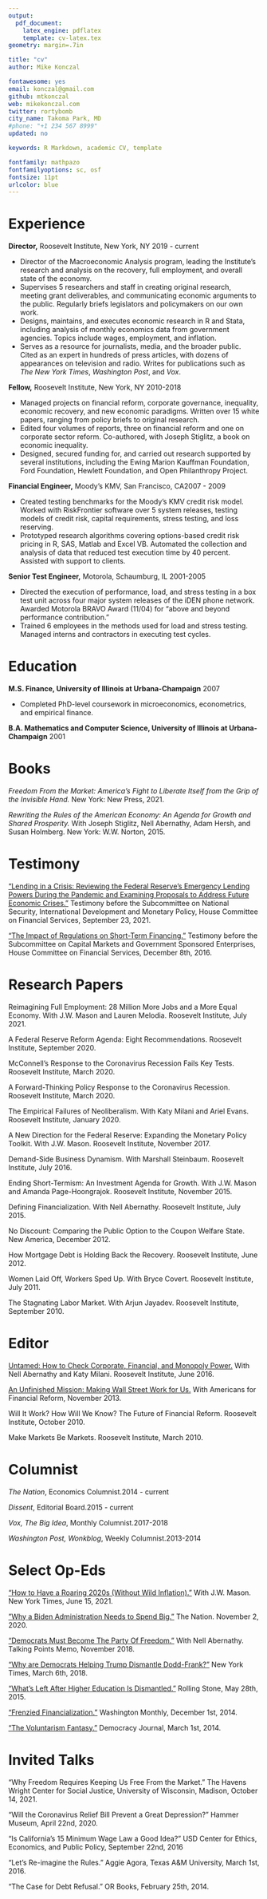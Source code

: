 ```yaml
---
output: 
  pdf_document:
    latex_engine: pdflatex
    template: cv-latex.tex
geometry: margin=.7in

title: "cv"
author: Mike Konczal

fontawesome: yes
email: konczal@gmail.com
github: mtkonczal
web: mikekonczal.com
twitter: rortybomb
city_name: Takoma Park, MD
#phone: "+1 234 567 8999"
updated: no

keywords: R Markdown, academic CV, template

fontfamily: mathpazo
fontfamilyoptions: sc, osf
fontsize: 11pt
urlcolor: blue
---
```

# Experience 

**Director,** Roosevelt Institute, New York, NY \hfill 2019 - current

- Director of the Macroeconomic Analysis program, leading the Institute’s research and analysis on the recovery, full employment, and overall state of the economy.
- Supervises 5 researchers and staff in creating original research, meeting grant deliverables, and communicating economic arguments to the public. Regularly briefs legislators and policymakers on our own work.
- Designs, maintains, and executes economic research in R and Stata, including analysis of monthly economics data from government agencies. Topics include wages, employment, and inflation.
- Serves as a resource for journalists, media, and the broader public. Cited as an
expert in hundreds of press articles, with dozens of appearances on television and radio. Writes for publications such as *The New York Times*, *Washington Post*, and *Vox*.

**Fellow,** Roosevelt Institute, New York, NY \hfill 2010-2018

- Managed projects on financial reform, corporate governance, inequality, economic recovery, and new economic paradigms. Written over 15 white papers, ranging from policy briefs to original research.
- Edited four volumes of reports, three on financial reform and one on corporate sector reform. Co-authored, with Joseph Stiglitz, a book on economic inequality.
- Designed, secured funding for, and carried out research supported by several institutions, including the Ewing Marion Kauffman Foundation, Ford Foundation, Hewlett Foundation, and Open Philanthropy Project.

**Financial Engineer,** Moody’s KMV, San Francisco, CA\hfill 2007 - 2009

- Created testing benchmarks for the Moody’s KMV credit risk model. Worked with RiskFrontier software over 5 system releases, testing models of credit risk,
capital requirements, stress testing, and loss reserving.
- Prototyped research algorithms covering options-based credit risk pricing in R, SAS, Matlab and Excel VB. Automated the collection and analysis of data that reduced test execution time by 40 percent. Assisted with support to clients.

**Senior Test Engineer,** Motorola, Schaumburg, IL \hfill 2001-2005

- Directed the execution of performance, load, and stress testing in a box test unit across four major system releases of the iDEN phone network. Awarded Motorola BRAVO Award (11/04) for “above and beyond performance contribution.”
- Trained 6 employees in the methods used for load and stress testing. Managed interns and contractors in executing test cycles.

# Education

**M.S. Finance, University of Illinois at Urbana-Champaign** \hfill 2007

- Completed PhD-level coursework in microeconomics, econometrics, and empirical finance.

**B.A. Mathematics and Computer Science, University of Illinois at Urbana-Champaign** \hfill 2001
\newpage

# Books

_Freedom From the Market: America’s Fight to Liberate Itself from the Grip of the Invisible Hand._ New York: New Press, 2021.

_Rewriting the Rules of the American Economy: An Agenda for Growth and Shared Prosperity._ With Joseph Stiglitz, Nell Abernathy, Adam Hersh, and Susan Holmberg. New York: W.W. Norton, 2015.

# Testimony

["Lending in a Crisis: Reviewing the Federal Reserve’s Emergency Lending Powers During the Pandemic and Examining Proposals to Address Future Economic Crises."](https://rooseveltinstitute.org/wp-content/uploads/2021/09/mkonczal-testimony-Fed-lending-facilities-09_23.pdf) Testimony before the Subcommittee on National Security, International Development and Monetary Policy, House Committee on Financial Services, September 23, 2021.

[“The Impact of Regulations on Short-Term Financing.”](https://financialservices.house.gov/uploadedfiles/12.08.2016_michael_konczal_testimony.pdf) Testimony before the Subcommittee on Capital Markets and Government Sponsored Enterprises, House Committee on Financial Services, December 8th, 2016.

# Research Papers

Reimagining Full Employment: 28 Million More Jobs and a More Equal Economy. With J.W. Mason and Lauren Melodia. Roosevelt Institute, July 2021.

A Federal Reserve Reform Agenda: Eight Recommendations. Roosevelt Institute, September 2020.

McConnell’s Response to the Coronavirus Recession Fails Key Tests. Roosevelt Institute, March 2020.

A Forward-Thinking Policy Response to the Coronavirus Recession. Roosevelt Institute, March 2020.

The Empirical Failures of Neoliberalism. With Katy Milani and Ariel Evans. Roosevelt Institute, January 2020.

A New Direction for the Federal Reserve: Expanding the Monetary Policy Toolkit. With J.W. Mason. Roosevelt Institute, November 2017.

Demand-Side Business Dynamism. With Marshall Steinbaum. Roosevelt Institute, July 2016.

Ending Short-Termism: An Investment Agenda for Growth. With J.W. Mason and Amanda Page-Hoongrajok. Roosevelt Institute, November 2015.

Defining Financialization. With Nell Abernathy. Roosevelt Institute, July 2015.

No Discount: Comparing the Public Option to the Coupon Welfare State. New America, December 2012.

How Mortgage Debt is Holding Back the Recovery. Roosevelt Institute, June 2012.

Women Laid Off, Workers Sped Up. With Bryce Covert. Roosevelt Institute, July 2011.

The Stagnating Labor Market. With Arjun Jayadev. Roosevelt Institute, September 2010.

# Editor

[Untamed: How to Check Corporate, Financial, and Monopoly Power.](https://rooseveltinstitute.org/publications/untamed-corporate-financial-monopoly-power/) With Nell Abernathy and Katy Milani. Roosevelt Institute, June 2016.

[An Unfinished Mission: Making Wall Street Work for Us.](https://5000ff5f-c81e-4025-9f29-a8526ec49666.usrfiles.com/ugd/5000ff_d2d1ebec20fc466c94f319d3014ce00a.pdf) With Americans for Financial Reform, November 2013.

Will It Work? How Will We Know? The Future of Financial Reform. Roosevelt Institute, October 2010.

Make Markets Be Markets. Roosevelt Institute, March 2010.

# Columnist

_The Nation_, Economics Columnist.\hfill 2014 - current  

_Dissent_, Editorial Board.\hfill 2015 - current  

_Vox, The Big Idea_, Monthly Columnist.\hfill 2017-2018  

_Washington Post, Wonkblog_, Weekly Columnist.\hfill 2013-2014

# Select Op-Eds

["How to Have a Roaring 2020s (Without Wild Inflation).”](https://www.nytimes.com/2021/06/15/opinion/inflation-economy-infrastructure.html) With J.W. Mason. New York Times, June 15, 2021.

[”Why a Biden Administration Needs to Spend Big.”](https://www.thenation.com/article/economy/deficit-spending-budget/) The Nation. November 2, 2020.

[“Democrats Must Become The Party Of Freedom.”](https://talkingpointsmemo.com/feature/democrats-must-become-the-party-of-freedom) With Nell Abernathy. Talking Points Memo, November 2018.

[“Why are Democrats Helping Trump Dismantle Dodd-Frank?”](https://www.nytimes.com/2018/03/06/opinion/democrats-trump-dodd-frank.html) New York Times, March 6th, 2018.

[“What’s Left After Higher Education Is Dismantled.”](https://www.rollingstone.com/politics/politics-news/whats-left-after-higher-education-is-dismantled-175236/) Rolling Stone, May 28th, 2015.

[“Frenzied Financialization.”](https://washingtonmonthly.com/2014/11/03/frenzied-financialization/) Washington Monthly, December 1st, 2014.

[“The Voluntarism Fantasy.”](https://democracyjournal.org/magazine/32/the-voluntarism-fantasy/) Democracy Journal, March 1st, 2014.

# Invited Talks

"Why Freedom Requires Keeping Us Free From the Market." The Havens Wright Center for Social Justice, University of Wisconsin, Madison, October 14, 2021.

“Will the Coronavirus Relief Bill Prevent a Great Depression?” Hammer Museum, April 22nd, 2020.

“Is California’s 15 Minimum Wage Law a Good Idea?” USD Center for Ethics, Economics, and Public Policy, September 22nd, 2016

“Let’s Re-imagine the Rules.” Aggie Agora, Texas A&M University, March 1st, 2016.

“The Case for Debt Refusal.” OR Books, February 25th, 2014.